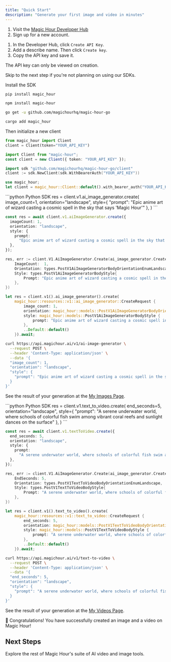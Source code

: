 ```yaml
---
title: "Quick Start"
description: "Generate your first image and video in minutes"
---
```


<Steps>

<Step title="Create Your Account">

1. Visit the [Magic Hour Developer Hub](https://magichour.ai/developer)
2. Sign up for a new account.

</Step>

<Step title="Create an API Key">

1. In the Developer Hub, click `Create API Key`.
2. Add a describe name. Then click `Create key`.
3. Copy the API key and save it.

<Warning>The API key can only be viewed on creation.</Warning>

</Step>

<Step title="Initialize SDK (Optional)">

<Note>Skip to the next step if you're not planning on using our SDKs.</Note>

Install the SDK

<CodeGroup>

```sh Python SDK
pip install magic_hour
```

```sh Node SDK
npm install magic-hour
```

```sh Go SDK
go get -u github.com/magichourhq/magic-hour-go
```

```sh Rust SDK
cargo add magic_hour
```

</CodeGroup>

Then initialize a new client

<CodeGroup>

```python Python SDK
from magic_hour import Client
client = Client(token="YOUR_API_KEY")
```

```typescript Node SDK
import Client from "magic-hour";
const client = new Client({ token: "YOUR_API_KEY" });
```

```go Go SDK
import sdk "github.com/magichourhq/magic-hour-go/client"
client := sdk.NewClient(sdk.WithBearerAuth("YOUR_API_KEY"))
```

```rust Rust SDK
use magic_hour;
let client = magic_hour::Client::default().with_bearer_auth("YOUR_API_KEY");
```

</CodeGroup>
</Step>

<Step title="Create an image">
<Tabs>
<Tab title="Using SDKs">

<CodeGroup>
```python Python SDK
res = client.v1.ai_image_generator.create(
    image_count=1,
    orientation="landscape",
    style={
        "prompt": "Epic anime art of wizard casting a cosmic spell in the sky that says 'Magic Hour'"
    },
)
```

```typescript Node SDK
const res = await client.v1.aiImageGenerator.create({
  imageCount: 1,
  orientation: "landscape",
  style: {
    prompt:
      "Epic anime art of wizard casting a cosmic spell in the sky that says 'Magic Hour'",
  },
});
```

```go Go SDK
res, err := client.V1.AiImageGenerator.Create(ai_image_generator.CreateRequest{
    ImageCount:  1,
    Orientation: types.PostV1AiImageGeneratorBodyOrientationEnumLandscape,
    Style: types.PostV1AiImageGeneratorBodyStyle{
        Prompt: "Epic anime art of wizard casting a cosmic spell in the sky that says 'Magic Hour'",
    },
})
```

```rust Rust SDK
let res = client.v1().ai_image_generator().create(
    magic_hour::resources::v1::ai_image_generator::CreateRequest {
        image_count: 1,
        orientation: magic_hour::models::PostV1AiImageGeneratorBodyOrientationEnum::Landscape,
        style: magic_hour::models::PostV1AiImageGeneratorBodyStyle {
            prompt: "Epic anime art of wizard casting a cosmic spell in the sky that says 'Magic Hour'".to_string(),
        },
        ..Default::default()
    }).await;
```

</CodeGroup>

</Tab>
<Tab title="Using Rest API">

```sh
curl https://api.magichour.ai/v1/ai-image-generator \
  --request POST \
  --header 'Content-Type: application/json' \
  --data '{
  "image_count": 1,
  "orientation": "landscape",
  "style": {
    "prompt": "Epic anime art of wizard casting a cosmic spell in the sky that says 'Magic Hour'"
  }
}'
```

</Tab>
</Tabs>

See the result of your generation at the [My Images Page](https://magichour.ai/dashboard/images).

</Step>

<Step title="Create a video">
<Tabs>
<Tab title="Using SDKs">

<CodeGroup>
```python Python SDK
res = client.v1.text_to_video.create(
    end_seconds=5,
    orientation="landscape",
    style={
        "prompt": "A serene underwater world, where schools of colorful fish swim among vibrant coral reefs and sunlight dances on the surface"
    },
)
```

```typescript Node SDK
const res = await client.v1.textToVideo.create({
  end_seconds: 5,
  orientation: "landscape",
  style: {
    prompt:
      "A serene underwater world, where schools of colorful fish swim among vibrant coral reefs and sunlight dances on the surface",
  },
});
```

```go Go SDK
res, err := client.V1.AiImageGenerator.Create(ai_image_generator.CreateRequest{
    EndSeconds: 5,
    Orientation: types.PostV1TextToVideoBodyOrientationEnumLandscape,
    Style: types.PostV1TextToVideoBodyStyle{
        Prompt: "A serene underwater world, where schools of colorful fish swim among vibrant coral reefs and sunlight dances on the surface",
    },
})
```

```rust Rust SDK
let res = client.v1().text_to_video().create(
    magic_hour::resources::v1::text_to_video::CreateRequest {
        end_seconds: 5,
        orientation: magic_hour::models::PostV1TextToVideoBodyOrientationEnum::Landscape,
        style: magic_hour::models::PostV1TextToVideoBodyStyle {
            prompt: "A serene underwater world, where schools of colorful fish swim among vibrant coral reefs and sunlight dances on the surface".to_string(),
        },
        ..Default::default()
    }).await;
```

</CodeGroup>

</Tab>
<Tab title="Using Rest API">

```sh
curl https://api.magichour.ai/v1/text-to-video \
  --request POST \
  --header 'Content-Type: application/json' \
  --data '{
  "end_seconds": 5,
  "orientation": "landscape",
  "style": {
    "prompt": "A serene underwater world, where schools of colorful fish swim among vibrant coral reefs and sunlight dances on the surface"
  }
}'
```

</Tab>
</Tabs>

See the result of your generation at the [My Videos Page](https://magichour.ai/dashboard/videos).

</Step>

</Steps>

<Check>
  🎉 Congratulations! You have successfully created an image and a video on
  Magic Hour!
</Check>

## Next Steps

Explore the rest of Magic Hour's suite of AI video and image tools.
